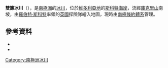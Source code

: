 {{Coord|77|39|S|163|31|E|source:GNIS|display=title}}

'''雙簾冰川'''（{{lang-en|Double Curtain Glacier}}），是[[南極洲|南極洲]]的[[冰川|冰川]]，位於[[維多利亞地|維多利亞地]]的[[斯科特海岸|斯科特海岸]]，流經[[庫克里山|庫克里山]]南坡，由[[羅伯特·斯科特|羅伯特·斯科特]]率領的[[英國|英國]]探險隊繪入地圖，現時由[[南極條約體系|南極條約體系]]管理。

==參考資料==
*{{cite gnis | type = antarid | id = 4011| name = Double Curtain Glacier| accessdate = 2012-01-27}}
*{{usgs-gazetteer|id=4011}}

{{DEFAULTSORT:Double Curtain Glacier}}
[[Category:南極洲冰川|Category:南極洲冰川]]


{{ScottCoast-geo-stub}}